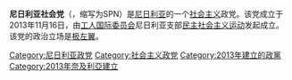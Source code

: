 '''尼日利亚社会党'''（{{lang-en|Socialist Party of Nigeria}}，缩写为SPN）是[[尼日利亚|尼日利亚]]的一个[[社会主义|社会主义]]政党。该党成立于2013年11月16日，由[[工人国际委员会|工人国际委员会]]尼日利亚支部[[民主社会主义运动_(尼日利亚)|民主社会主义运动]]发起成立。该党的政治立场是[[极左翼|极左翼]]。

{{尼日利亚政党}}

[[Category:尼日利亚政党|Category:尼日利亚政党]]
[[Category:社会主义政党|Category:社会主义政党]]
[[Category:2013年建立的政黨|Category:2013年建立的政黨]]
[[Category:2013年奈及利亞建立|Category:2013年奈及利亞建立]]